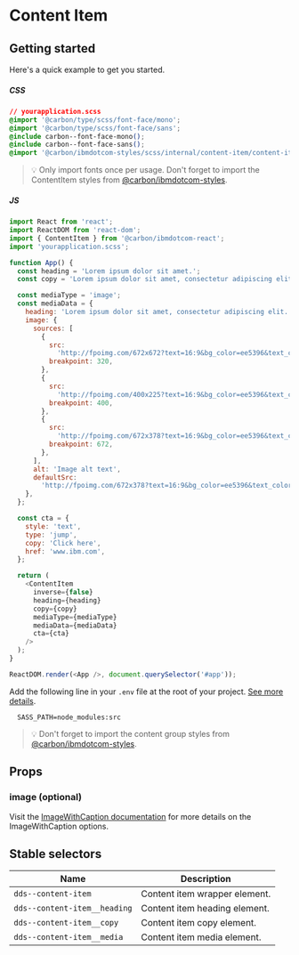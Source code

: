 
# Content Item

## Getting started

Here's a quick example to get you started.

##### CSS

```css
// yourapplication.scss
@import '@carbon/type/scss/font-face/mono';
@import '@carbon/type/scss/font-face/sans';
@include carbon--font-face-mono();
@include carbon--font-face-sans();
@import '@carbon/ibmdotcom-styles/scss/internal/content-item/content-item';
```

> 💡 Only import fonts once per usage. Don't forget to import the ContentItem
> styles from
> [@carbon/ibmdotcom-styles](https://github.com/carbon-design-system/carbon-for-ibm-dotcom/blob/main/packages/styles).

##### JS

```javascript
import React from 'react';
import ReactDOM from 'react-dom';
import { ContentItem } from '@carbon/ibmdotcom-react';
import 'yourapplication.scss';

function App() {
  const heading = 'Lorem ipsum dolor sit amet.';
  const copy = 'Lorem ipsum dolor sit amet, consectetur adipiscing elit.';

  const mediaType = 'image';
  const mediaData = {
    heading: 'Lorem ipsum dolor sit amet, consectetur adipiscing elit.',
    image: {
      sources: [
        {
          src:
            'http://fpoimg.com/672x672?text=16:9&bg_color=ee5396&text_color=161616',
          breakpoint: 320,
        },
        {
          src:
            'http://fpoimg.com/400x225?text=16:9&bg_color=ee5396&text_color=161616',
          breakpoint: 400,
        },
        {
          src:
            'http://fpoimg.com/672x378?text=16:9&bg_color=ee5396&text_color=161616',
          breakpoint: 672,
        },
      ],
      alt: 'Image alt text',
      defaultSrc:
        'http://fpoimg.com/672x378?text=16:9&bg_color=ee5396&text_color=161616',
    },
  };

  const cta = {
    style: 'text',
    type: 'jump',
    copy: 'Click here',
    href: 'www.ibm.com',
  };

  return (
    <ContentItem
      inverse={false}
      heading={heading}
      copy={copy}
      mediaType={mediaType}
      mediaData={mediaData}
      cta={cta}
    />
  );
}

ReactDOM.render(<App />, document.querySelector('#app'));
```

Add the following line in your `.env` file at the root of your project.
[See more details](https://github.com/carbon-design-system/carbon-for-ibm-dotcom/tree/main/packages/styles#usage).

```
  SASS_PATH=node_modules:src
```

> 💡 Don't forget to import the content group styles from
> [@carbon/ibmdotcom-styles](https://github.com/carbon-design-system/carbon-for-ibm-dotcom/blob/main/packages/styles).

## Props

<Props of={ContentItem} />

### image (optional)

Visit the
[ImageWithCaption documentation](https://www.ibm.com/standards/carbon/react/?path=/story/components-imagewithcaption--default)
for more details on the ImageWithCaption options.

## Stable selectors

| Name                         | Description                   |
| ---------------------------- | ----------------------------- |
| `dds--content-item`          | Content item wrapper element. |
| `dds--content-item__heading` | Content item heading element. |
| `dds--content-item__copy`    | Content item copy element.    |
| `dds--content-item__media`   | Content item media element.   |

<Description markdown={contributing} />

